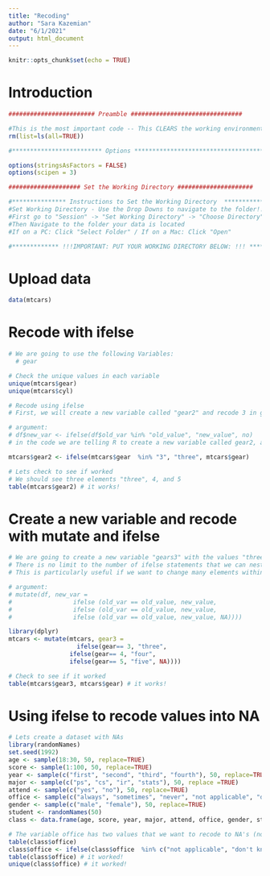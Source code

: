 ```yaml
---
title: "Recoding"
author: "Sara Kazemian"
date: "6/1/2021"
output: html_document
---
```


```r
knitr::opts_chunk$set(echo = TRUE)
```

# Introduction

```r
######################## Preamble ###############################

#This is the most important code -- This CLEARS the working environment
rm(list=ls(all=TRUE))

#************************* Options ************************************

options(stringsAsFactors = FALSE)
options(scipen = 3)

#################### Set the Working Directory #####################

#*************** Instructions to Set the Working Directory  ******************
#Set Working Directory - Use the Drop Downs to navigate to the folder!!!
#First go to "Session" -> "Set Working Directory" -> "Choose Directory" 
#Then Navigate to the folder your data is located
#If on a PC: Click "Select Folder" / If on a Mac: Click "Open"

#************* !!!IMPORTANT: PUT YOUR WORKING DIRECTORY BELOW: !!! ***************************

```


# Upload data
```r
data(mtcars)
```

# Recode with ifelse
```r
# We are going to use the following Variables:
  # gear

# Check the unique values in each variable
unique(mtcars$gear)
unique(mtcars$cyl)

# Recode using ifelse
# First, we will create a new variable called "gear2" and recode 3 in gear into "three", else mtcars$gear

# argument:
# df$new_var <- ifelse(df$old_var %in% "old_value", "new_value", no)
# in the code we are telling R to create a new variable called gear2, and to code it as as "three" if gear=3, else give it values within gear.

mtcars$gear2 <- ifelse(mtcars$gear  %in% "3", "three", mtcars$gear)

# Lets check to see if worked
# We should see three elements "three", 4, and 5
table(mtcars$gear2) # it works!
```

# Create a new variable and recode with mutate and ifelse

```r
# We are going to create a new variable "gears3" with the values "three", "four", and "five".
# There is no limit to the number of ifelse statements that we can nest into the mutate argument.
# This is particularly useful if we want to change many elements within a column.

# argument:
# mutate(df, new_var =
#                 ifelse (old_var == old_value, new_value,
#                 ifelse (old_var == old_value, new_value,
#                 ifelse (old_var == old_value, new_value, NA)))) 

library(dplyr)
mtcars <- mutate(mtcars, gear3 = 
                   ifelse(gear== 3, "three",
                 ifelse(gear== 4, "four",
                 ifelse(gear== 5, "five", NA))))

# Check to see if it worked
table(mtcars$gear3, mtcars$gear) # it works!

```

# Using ifelse to recode values into NA

```r
# Lets create a dataset with NAs
library(randomNames)
set.seed(1992)
age <- sample(18:30, 50, replace=TRUE)
score <- sample(1:100, 50, replace=TRUE)
year <- sample(c("first", "second", "third", "fourth"), 50, replace=TRUE)
major <- sample(c("ps", "cs", "ir", "stats"), 50, replace =TRUE)
attend <- sample(c("yes", "no"), 50, replace=TRUE)
office <- sample(c("always", "sometimes", "never", "not applicable", "don't know"), 50, replace=TRUE)
gender <- sample(c("male", "female"), 50, replace=TRUE)
student <- randomNames(50)
class <- data.frame(age, score, year, major, attend, office, gender, student)

# The variable office has two values that we want to recode to NA's (not applicable, don't know)
table(class$office)
class$office <- ifelse(class$office  %in% c("not applicable", "don't know"), NA, class$office)
table(class$office) # it worked!
unique(class$office) # it worked!

```


